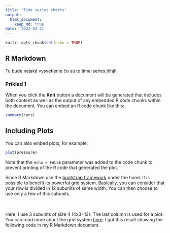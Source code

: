 ```yaml
---
title: "Time series charts"
output: 
  html_document:
    keep_md: true
date: '2022-03-21'
---
```


```r
knitr::opts_chunk$set(echo = TRUE)
```

## R Markdown

Tu bude nejaké vysvetlenie čo sú to time-series
jhhjh


### Príklad 1



When you click the **Knit** button a document will be generated that includes both content as well as the output of any embedded R code chunks within the document. You can embed an R code chunk like this:

```r
summary(cars)
```

## Including Plots

You can also embed plots, for example:

```r
plot(pressure)
```

Note that the `echo = FALSE` parameter was added to the code chunk to prevent printing of the R code that generated the plot.

<div class = "row">
  
<div class = "col-md-6">
<p>
Since R Markdown use the [bootstrap framework](https://getbootstrap.com/docs/4.0/layout/grid/) under the hood. It is possible to benefit its powerful grid system. Basically, you can consider that your row is divided in 12 subunits of same width. You can then choose to use only a few of this subunits.
</p>
</div>
  

<div class = "col-md-6">

<br><br>Here, I use 3 subunits of size 4 (4x3=12). The last column is used for a plot. You can read more about the grid system [here](bootstrap grid system). I got this result showing the following code in my R Markdown document.

</div>

